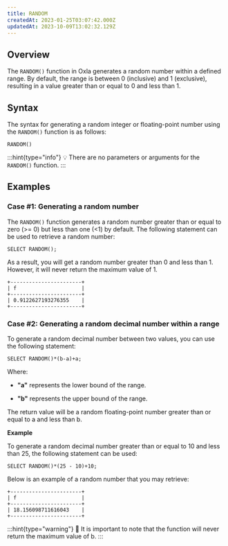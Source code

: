 ```yaml
---
title: RANDOM
createdAt: 2023-01-25T03:07:42.000Z
updatedAt: 2023-10-09T13:02:32.129Z
---
```


## Overview

The `RANDOM()` function in Oxla generates a random number within a defined range. By default, the range is between 0 (inclusive) and 1 (exclusive), resulting in a value greater than or equal to 0 and less than 1.

## Syntax

The syntax for generating a random integer or floating-point number using the `RANDOM()` function is as follows:

```pgsql
RANDOM()
```

:::hint{type="info"}
💡 There are no parameters or arguments for the `RANDOM()` function.
:::

## Examples

### Case #1: Generating a random number

The `RANDOM()` function generates a random number greater than or equal to zero (>= 0) but less than one (<1) by default. The following statement can be used to retrieve a random number:

```pgsql
SELECT RANDOM();
```

As a result, you will get a random number greater than 0 and less than 1. However, it will never return the maximum value of 1.

```pgsql
+-----------------------+
| f                     |
+-----------------------+
| 0.9122627193276355    |
+-----------------------+
```

### Case #2: Generating a random decimal number within a range

To generate a random decimal number between two values, you can use the following statement:

```pgsql
SELECT RANDOM()*(b-a)+a;
```

Where:

*   **"a"** represents the lower bound of the range.

*   **"b"** represents the upper bound of the range.

The return value will be a random floating-point number greater than or equal to a and less than b.&#x20;

****Example****

To generate a random decimal number greater than or equal to 10 and less than 25, the following statement can be used:

```pgsql
SELECT RANDOM()*(25 - 10)+10;
```

Below is an example of a random number that you may retrieve:

```pgsql
+-----------------------+
| f                     |
+-----------------------+
| 18.156098711616043    |
+-----------------------+
```

:::hint{type="warning"}
🚧 It is important to note that the function will never return the maximum value of b.
:::

